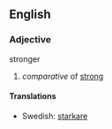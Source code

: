 == English ==
=== Adjective ===
;stronger
#''comparative'' of [[strong]]
==== Translations ====
*Swedish: [[starkare]]